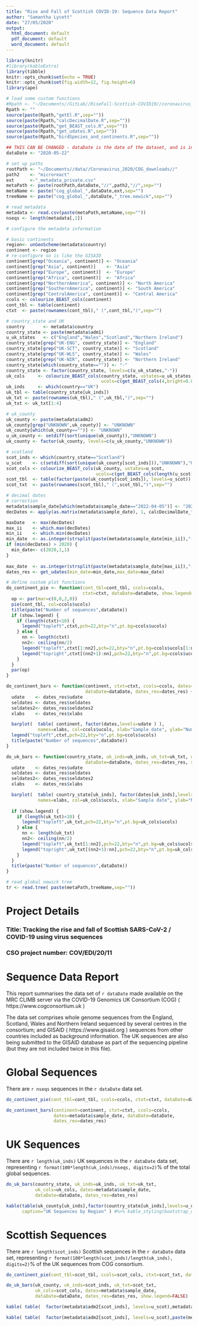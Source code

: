 ---
title: "Rise and Fall of Scottish COVID-19: Sequence Data Report"
author: "Samantha Lycett"
date: "27/05/2020"
output:
  html_document: default
  pdf_document: default
  word_document: default
---

```{r setup, include=FALSE}
library(knitr)
#library(kableExtra)
library(tibble)
knitr::opts_chunk$set(echo = TRUE)
knitr::opts_chunk$set(fig.width=12, fig.height=6)
library(ape)
```

```{r, include=FALSE, echo=FALSE}
# load some custom functions
#Rpath <- "~/Documents//GitLab//RiseFall-Scottish-COVID19//coronavirus_2020_r//"
Rpath <- ""
source(paste(Rpath,"getEl.R",sep=""))
source(paste(Rpath,"calcDecimalDate.R",sep=""))
source(paste(Rpath,"get_BEAST_cols.R",sep=""))
source(paste(Rpath,"get_udates.R",sep=""))
source(paste(Rpath,"birdSpecies_and_continents.R",sep=""))
```

```{r, include=FALSE, echo=FALSE}
## THIS CAN BE CHANGED - dataDate is the date of the dataset, and is in the path and file names
dataDate <- "2020-05-22"
```

```{r, include=FALSE, echo=FALSE}
# set up paths
rootPath <- "~/Documents//data//Coronavirus_2020/COG_downloads//"
path2    <- "microreact"
ext      <-"_metadata_private.csv"
metaPath <- paste(rootPath,dataDate,"//",path2,"//",sep="")
metaName <- paste("cog_global_",dataDate,ext,sep="")
treeName <- paste("cog_global_",dataDate,"_tree.newick",sep="")
```

```{r, include=FALSE, echo=FALSE}
# read metadata
metadata <- read.csv(paste(metaPath,metaName,sep=""))
nseqs <- length(metadata[,1])
```

```{r, include=FALSE, echo=FALSE}
# configure the metadata information

# basic continents
region<- unGeoScheme(metadata$country)
continent <- region
# re-configure so is like the GISAID
continent[grep("Oceania", continent)] <- "Oceania"
continent[grep("Asia", continent)]    <- "Asia"
continent[grep("Europe", continent)]  <- "Europe"
continent[grep("Africa", continent)]  <- "Africa"
continent[grep("NorthernAmerica", continent)] <- "North America"
continent[grep("SouthernAmerica", continent)] <- "South America"
continent[grep("CentralAmerica", continent)] <- "Central America"
ccols <- colourize_BEAST_cols(continent)
cont_tbl <- table(continent)
ctxt  <- paste(rownames(cont_tbl)," (",cont_tbl,")",sep="")

# country_state and UK
country       <- metadata$country
country_state <- paste(metadata$adm1)
u_uk_states   <- c("England","Wales","Scotland","Northern Ireland")
country_state[grep("UK-ENG", country_state)] <- "England"
country_state[grep("UK-SCT", country_state)] <- "Scotland"
country_state[grep("UK-WLS", country_state)] <- "Wales"
country_state[grep("UK-NIR", country_state)] <- "Northern Ireland"
country_state[which(country_state=="")] <- "-"
country_state <- factor(country_state, levels=c(u_uk_states,"-"))
uk_cols     <- colourize_BEAST_cols(country_state, ustates=u_uk_states, 
                                    ucols=c(get_BEAST_cols(4,bright=0.8, sat=0.7),"grey90"))
uk_inds     <- which(country=="UK")
uk_tbl <- table(country_state[uk_inds])
uk_txt <- paste(rownames(uk_tbl)," (",uk_tbl,")",sep="")
uk_txt <- uk_txt[1:4]

# uk_county
uk_county <- paste(metadata$adm2)
uk_county[grep("UNKNOWN",uk_county)] <- "UNKNOWN"
uk_county[which(uk_county=="")] <- "UNKNOWN"
u_uk_county <- setdiff(sort(unique(uk_county)),"UNKNOWN")
uk_county <- factor(uk_county, levels=c(u_uk_county,"UNKNOWN"))

# scotland
scot_inds <- which(country_state=="Scotland")
u_scot    <- c(setdiff(sort(unique(uk_county[scot_inds])),"UNKNOWN"),"UNKNOWN")
scot_cols <- colourize_BEAST_cols(uk_county, ustates=u_scot, 
                                  ucols=c(get_BEAST_cols(length(u_scot)-1,bright=0.8, sat=0.7),"grey90"))
scot_tbl  <- table(factor(paste(uk_county[scot_inds]), levels=u_scot))
scot_txt  <- paste(rownames(scot_tbl)," (",scot_tbl,")",sep="")

# decimal dates
# correction
metadata$sample_date[which(metadata$sample_date=="2022-04-05")] <- "2020-04-05"
decDates <- apply(as.matrix(metadata$sample_date), 1, calcDecimalDate_fromTxt, sep="-", dayFirst=FALSE)

maxDate   <- max(decDates)
max_ii    <- which.max(decDates)
min_ii    <- which.min(decDates)
min_date  <- as.integer(strsplit(paste(metadata$sample_date[min_ii]),"-")[[1]])
if (min(decDates) > 2020) {
  min_date<- c(2020,1,1)
}
  
max_date  <- as.integer(strsplit(paste(metadata$sample_date[max_ii]),"-")[[1]])
dates_res <- get_udates(min_date=min_date,max_date=max_date)
```

```{r, include=FALSE, echo=FALSE}
# define custom plot functions
do_continent_pie <- function(cont_tbl=cont_tbl, ccols=ccols, 
                             ctxt=ctxt, dataDate=dataDate, show.legend=TRUE) {
  op <- par(mar=c(0,0,2,0))
  pie(cont_tbl, col=ccols$ucols)
  title(paste("Number of sequences",dataDate))
  if (show.legend) {
    if (length(ctxt)<10) {
      legend("topleft",ctxt,pch=22,bty="n",pt.bg=ccols$ucols)
    } else {
      nn <- length(ctxt)
      nn2<- ceiling(nn/2)
      legend("topleft",ctxt[1:nn2],pch=22,bty="n",pt.bg=ccols$ucols[1:nn2])
      legend("topright",ctxt[(nn2+1):nn],pch=22,bty="n",pt.bg=ccols$ucols[(nn2+1):nn])
    }
  }
  par(op)
}

do_continent_bars <- function(continent, ctxt=ctxt, ccols=ccols, dates=dates, 
                              dataDate=dataDate, dates_res=dates_res) {
  udate    <- dates_res$udate
  seldates <- dates_res$seldates
  seldates2<- dates_res$seldates2
  xlabs    <- dates_res$xlabs

  barplot(  table( continent, factor(dates,levels=udate ) ), 
            names=xlabs, col=ccols$ucols, xlab="Sample date", ylab="Number of sequences" )
  legend("topleft",ctxt,pch=22,bty="n",pt.bg=ccols$ucols)
  title(paste("Number of sequences",dataDate))
}

do_uk_bars <- function(country_state, uk_inds=uk_inds, uk_txt=uk_txt, uk_cols=uk_cols, dates=dates, 
                              dataDate=dataDate, dates_res=dates_res, show.legend=TRUE) {
  udate    <- dates_res$udate
  seldates <- dates_res$seldates
  seldates2<- dates_res$seldates2
  xlabs    <- dates_res$xlabs

  barplot(  table( country_state[uk_inds], factor(dates[uk_inds],levels=udate ) ), 
            names=xlabs, col=uk_cols$ucols, xlab="Sample date", ylab="Number of sequences" )
  
  if (show.legend) {
    if (length(uk_txt)<10) {
      legend("topleft",uk_txt,pch=22,bty="n",pt.bg=uk_cols$ucols)
    } else {
      nn <- length(uk_txt)
      nn2<- ceiling(nn/2)
      legend("topleft",uk_txt[1:nn2],pch=22,bty="n",pt.bg=uk_cols$ucols)
      legend("topright",uk_txt[(nn2+1):nn],pch=22,bty="n",pt.bg=uk_cols$ucols)
    }
  }
  title(paste("Number of sequences",dataDate))
}
```

```{r, echo=FALSE, include=FALSE}
# read global newick tree
tr <- read.tree( paste(metaPath,treeName,sep=""))
```


# Project Details
### Title: Tracking the rise and fall of Scottish SARS-CoV-2 / COVID-19 using virus sequences
### CSO project number: COV/EDI/20/11

# Sequence Data Report
This report summarises the data set of `r dataDate` made available on the MRC CLIMB server via the COVID-19 Genomics UK Consortium (COG) ( https://www.cogconsortium.uk )

The data set comprises whole genome sequences from the England, Scotland, Wales and Northern Ireland sequenced by several centres in the consortium; and GISAID ( https://www.gisaid.org ) sequences from other countries included as background information.  The UK sequences are also being submitted to the GISAID database as part of the sequencing pipeline (but they are not included twice in this file).

# Global Sequences
There are `r nseqs` sequences in the `r dataDate` data set.

```{r, echo=FALSE}
do_continent_pie(cont_tbl=cont_tbl, ccols=ccols, ctxt=ctxt, dataDate=dataDate)
```

```{r, echo=FALSE}
do_continent_bars(continent=continent, ctxt=ctxt, ccols=ccols, 
                  dates=metadata$sample_date, dataDate=dataDate,
                  dates_res=dates_res)
```

# UK Sequences
There are `r length(uk_inds)` UK sequences in the `r dataDate` data set, representing `r format(100*length(uk_inds)/nseqs, digits=2)`% of the total global sequences.

```{r, echo=FALSE}
do_uk_bars(country_state, uk_inds=uk_inds, uk_txt=uk_txt,
           uk_cols=uk_cols, dates=metadata$sample_date, 
           dataDate=dataDate, dates_res=dates_res)
```

\newpage

```{r, echo=FALSE}
kable(table(uk_county[uk_inds],factor(country_state[uk_inds],levels=u_uk_states)), 
      caption="UK Sequences by Region" ) #%>% kable_styling(bootstrap_options = "striped")
```

\newpage

# Scottish Sequences
There are `r length(scot_inds)` Scottish sequences in the `r dataDate` data set, representing `r format(100*length(scot_inds)/length(uk_inds), digits=2)`% of the UK sequences from COG consortium.

```{r, echo=FALSE}
do_continent_pie(cont_tbl=scot_tbl, ccols=scot_cols, ctxt=scot_txt, dataDate=dataDate)
```

```{r, echo=FALSE}
do_uk_bars(uk_county, uk_inds=scot_inds, uk_txt=scot_txt,
           uk_cols=scot_cols, dates=metadata$sample_date, 
           dataDate=dataDate, dates_res=dates_res, show.legend=FALSE)
```

\newpage

```{r, echo=FALSE}
kable( table(  factor(metadata$adm2[scot_inds], levels=u_scot),metadata$epi_week[scot_inds]), caption="Scottish sequences by epi-week"  ) #%>% kable_styling(bootstrap_options = "striped")
```

\newpage

```{r, echo=FALSE}
kable( table(  factor(metadata$adm2[scot_inds], levels=u_scot),paste(metadata$lineage[scot_inds])), caption="Scottish sequences by lineage", font_size=8  ) #%>% kable_styling(bootstrap_options = "striped", font_size = 8)
```


